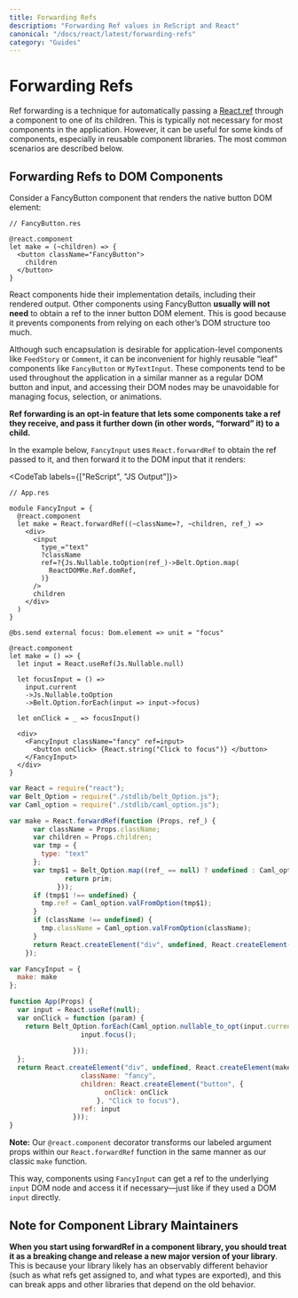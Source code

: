 ```yaml
---
title: Forwarding Refs 
description: "Forwarding Ref values in ReScript and React"
canonical: "/docs/react/latest/forwarding-refs"
category: "Guides"
---
```


# Forwarding Refs

<Intro>

Ref forwarding is a technique for automatically passing a [React.ref](./refs-and-the-dom) through a component to one of its children. This is typically not necessary for most components in the application. However, it can be useful for some kinds of components, especially in reusable component libraries. The most common scenarios are described below.

</Intro>

## Forwarding Refs to DOM Components

Consider a FancyButton component that renders the native button DOM element:

```res
// FancyButton.res

@react.component
let make = (~children) => {
  <button className="FancyButton">
    children
  </button>
}
```

React components hide their implementation details, including their rendered output. Other components using FancyButton **usually will not need** to obtain a ref to the inner button DOM element. This is good because it prevents components from relying on each other’s DOM structure too much.

Although such encapsulation is desirable for application-level components like `FeedStory` or `Comment`, it can be inconvenient for highly reusable “leaf” components like `FancyButton` or `MyTextInput`. These components tend to be used throughout the application in a similar manner as a regular DOM button and input, and accessing their DOM nodes may be unavoidable for managing focus, selection, or animations.

**Ref forwarding is an opt-in feature that lets some components take a ref they receive, and pass it further down (in other words, “forward” it) to a child.**

In the example below, `FancyInput` uses `React.forwardRef` to obtain the ref passed to it, and then forward it to the DOM input that it renders:


<CodeTab labels={["ReScript", "JS Output"]}>

```res
// App.res

module FancyInput = {
  @react.component
  let make = React.forwardRef((~className=?, ~children, ref_) =>
    <div>
      <input
        type_="text"
        ?className
        ref=?{Js.Nullable.toOption(ref_)->Belt.Option.map(
          ReactDOMRe.Ref.domRef,
        )}
      />
      children
    </div>
  )
}

@bs.send external focus: Dom.element => unit = "focus"

@react.component
let make = () => {
  let input = React.useRef(Js.Nullable.null)

  let focusInput = () =>
    input.current
    ->Js.Nullable.toOption
    ->Belt.Option.forEach(input => input->focus)

  let onClick = _ => focusInput()

  <div>
    <FancyInput className="fancy" ref=input>
      <button onClick> {React.string("Click to focus")} </button>
    </FancyInput>
  </div>
}
```

```js
var React = require("react");
var Belt_Option = require("./stdlib/belt_Option.js");
var Caml_option = require("./stdlib/caml_option.js");

var make = React.forwardRef(function (Props, ref_) {
      var className = Props.className;
      var children = Props.children;
      var tmp = {
        type: "text"
      };
      var tmp$1 = Belt_Option.map((ref_ == null) ? undefined : Caml_option.some(ref_), (function (prim) {
              return prim;
            }));
      if (tmp$1 !== undefined) {
        tmp.ref = Caml_option.valFromOption(tmp$1);
      }
      if (className !== undefined) {
        tmp.className = Caml_option.valFromOption(className);
      }
      return React.createElement("div", undefined, React.createElement("input", tmp), children);
    });

var FancyInput = {
  make: make
};

function App(Props) {
  var input = React.useRef(null);
  var onClick = function (param) {
    return Belt_Option.forEach(Caml_option.nullable_to_opt(input.current), (function (input) {
                  input.focus();
                  
                }));
  };
  return React.createElement("div", undefined, React.createElement(make, {
                  className: "fancy",
                  children: React.createElement("button", {
                        onClick: onClick
                      }, "Click to focus"),
                  ref: input
                }));
}
```

</CodeTab>

**Note:** Our `@react.component` decorator transforms our labeled argument props within our `React.forwardRef` function in the same manner as our classic `make` function.

This way, components using `FancyInput` can get a ref to the underlying `input` DOM node and access it if necessary—just like if they used a DOM `input` directly.

## Note for Component Library Maintainers


**When you start using forwardRef in a component library, you should treat it as a breaking change and release a new major version of your library**. This is because your library likely has an observably different behavior (such as what refs get assigned to, and what types are exported), and this can break apps and other libraries that depend on the old behavior.
